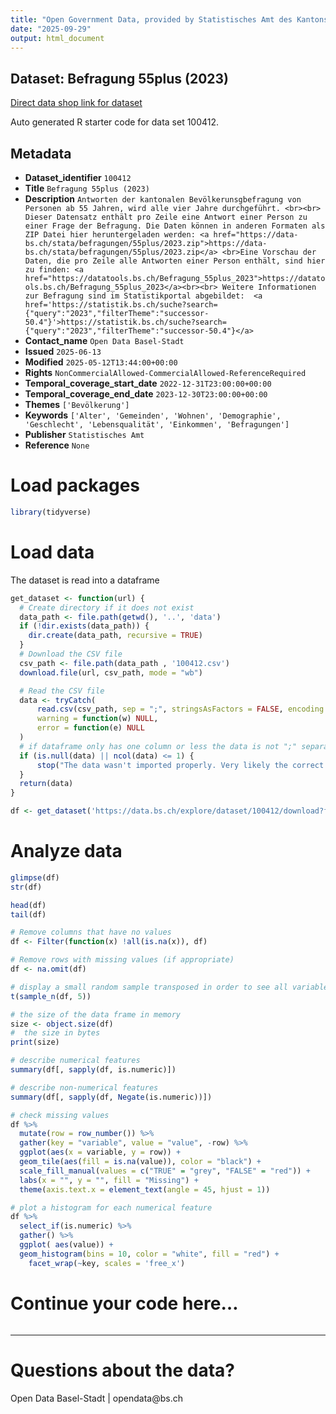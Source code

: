 ```yaml
---
title: "Open Government Data, provided by Statistisches Amt des Kantons Basel-Stadt - DCC Data Competence Center"
date: "2025-09-29"
output: html_document
---
```


## Dataset: Befragung 55plus (2023)

[Direct data shop link for dataset](https://data.bs.ch/explore/dataset/100412)

Auto generated R starter code for data set 100412.

## Metadata

- **Dataset_identifier** `100412`
- **Title** `Befragung 55plus (2023)`
- **Description** `Antworten der kantonalen Bevölkerunsgbefragung von Personen ab 55 Jahren, wird alle vier Jahre durchgeführt. <br><br> Dieser Datensatz enthält pro Zeile eine Antwort einer Person zu einer Frage der Befragung. Die Daten können in anderen Formaten als ZIP Datei hier heruntergeladen werden: <a href="https://data-bs.ch/stata/befragungen/55plus/2023.zip">https://data-bs.ch/stata/befragungen/55plus/2023.zip</a> <br>Eine Vorschau der Daten, die pro Zeile alle Antworten einer Person enthält, sind hier zu finden: <a href="https://datatools.bs.ch/Befragung_55plus_2023">https://datatools.bs.ch/Befragung_55plus_2023</a><br><br> Weitere Informationen zur Befragung sind im Statistikportal abgebildet:  <a href='https://statistik.bs.ch/suche?search={"query":"2023","filterTheme":"successor-50.4"}'>https://statistik.bs.ch/suche?search={"query":"2023","filterTheme":"successor-50.4"}</a>`
- **Contact_name** `Open Data Basel-Stadt`
- **Issued** `2025-06-13`
- **Modified** `2025-05-12T13:44:00+00:00`
- **Rights** `NonCommercialAllowed-CommercialAllowed-ReferenceRequired`
- **Temporal_coverage_start_date** `2022-12-31T23:00:00+00:00`
- **Temporal_coverage_end_date** `2023-12-30T23:00:00+00:00`
- **Themes** `['Bevölkerung']`
- **Keywords** `['Alter', 'Gemeinden', 'Wohnen', 'Demographie', 'Geschlecht', 'Lebensqualität', 'Einkommen', 'Befragungen']`
- **Publisher** `Statistisches Amt`
- **Reference** `None`


# Load packages

```r

library(tidyverse)
```

# Load data

The dataset is read into a dataframe

```r
get_dataset <- function(url) {
  # Create directory if it does not exist
  data_path <- file.path(getwd(), '..', 'data')
  if (!dir.exists(data_path)) {
    dir.create(data_path, recursive = TRUE)
  }
  # Download the CSV file
  csv_path <- file.path(data_path , '100412.csv')
  download.file(url, csv_path, mode = "wb")

  # Read the CSV file
  data <- tryCatch(
      read.csv(csv_path, sep = ";", stringsAsFactors = FALSE, encoding = "UTF-8"),
      warning = function(w) NULL,
      error = function(e) NULL
  )
  # if dataframe only has one column or less the data is not ";" separated
  if (is.null(data) || ncol(data) <= 1) {
      stop("The data wasn't imported properly. Very likely the correct separator couldn't be found.\nPlease check the dataset manually and adjust the code.")
  }
  return(data)
}
```

```r

df <- get_dataset('https://data.bs.ch/explore/dataset/100412/download?format=csv&timezone=Europe%2FZurich')

```

# Analyze data

```r

glimpse(df)
str(df)

head(df)
tail(df)

```

```r
# Remove columns that have no values
df <- Filter(function(x) !all(is.na(x)), df)

# Remove rows with missing values (if appropriate)
df <- na.omit(df)
```

```r
# display a small random sample transposed in order to see all variables
t(sample_n(df, 5))
```

```r
# the size of the data frame in memory
size <- object.size(df)
#  the size in bytes
print(size)
```

```r
# describe numerical features
summary(df[, sapply(df, is.numeric)])
```

```r
# describe non-numerical features
summary(df[, sapply(df, Negate(is.numeric))])
```

```r
# check missing values
df %>%
  mutate(row = row_number()) %>%
  gather(key = "variable", value = "value", -row) %>%
  ggplot(aes(x = variable, y = row)) +
  geom_tile(aes(fill = is.na(value)), color = "black") +
  scale_fill_manual(values = c("TRUE" = "grey", "FALSE" = "red")) +
  labs(x = "", y = "", fill = "Missing") +
  theme(axis.text.x = element_text(angle = 45, hjust = 1))
```

```r
# plot a histogram for each numerical feature
df %>%
  select_if(is.numeric) %>%
  gather() %>%
  ggplot( aes(value)) +
  geom_histogram(bins = 10, color = "white", fill = "red") +
    facet_wrap(~key, scales = 'free_x')
```

# Continue your code here...

```r

```
------------------------------------------------------------------------

# Questions about the data?

Open Data Basel-Stadt | opendata@bs.ch
